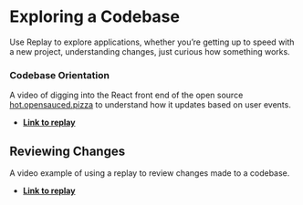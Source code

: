 
# Exploring a Codebase

Use Replay to explore applications, whether you’re getting up to speed with a new project, understanding changes, just curious how something works.

### Codebase Orientation

A video of digging into the React front end of the open source [hot.opensauced.pizza](http://hot.opensauced.pizza) to understand how it updates based on user events.

- [**Link to replay**](https://app.replay.io/recording/hot-open-sauced-v1260--75c2b9fa-473d-4701-8247-e06f8620f316)

<LoomVideo src="https://www.loom.com/embed/801a76944eef4318803e768999d33a58" />

## Reviewing Changes

A video example of using a replay to review changes made to a codebase.

- **[Link to replay](https://app.replay.io/recording/got-bugs-repo-search-update--17e69812-4474-4e5e-ac4e-95d51dc5c102)**

<LoomVideo src="https://www.loom.com/embed/9ba2e4caa6c1478e88e843bd7e0528f6" />